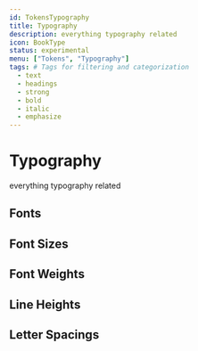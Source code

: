 ```yaml
---
id: TokensTypography
title: Typography
description: everything typography related
icon: BookType
status: experimental
menu: ["Tokens", "Typography"]
tags: # Tags for filtering and categorization
  - text
  - headings
  - strong
  - bold
  - italic
  - emphasize
---
```


# Typography

everything typography related

## Fonts

<GenericTokenTableDemo category="fonts" />

## Font Sizes

<GenericTokenTableDemo category="fontSizes" />

## Font Weights

<GenericTokenTableDemo category="fontWeights" />

## Line Heights

<GenericTokenTableDemo category="lineHeights" />

## Letter Spacings

<GenericTokenTableDemo category="letterSpacings" />
